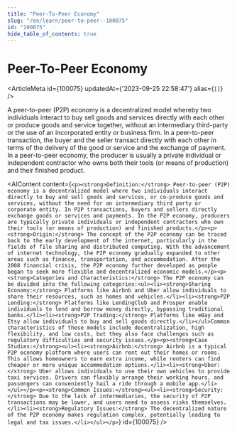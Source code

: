 ```yaml
---
title: "Peer-To-Peer Economy"
slug: "/en/learn/peer-to-peer--100075"
id: "100075"
hide_table_of_contents: true
---
```



# Peer-To-Peer Economy

<ArticleMeta id={100075} updatedAt={'2023-09-25 22:58:47'} alias={`[]`} />
<div className='border-solid border-b border-t-0 my-4 border-[var(--ifm-color-gray-300)]' />

A peer-to-peer (P2P) economy is a decentralized model whereby two individuals interact to buy sell goods and services directly with each other or produce goods and service together, without an intermediary third-party or the use of an incorporated entity or business firm. In a peer-to-peer transaction, the buyer and the seller transact directly with each other in terms of the delivery of the good or service and the exchange of payment. In a peer-to-peer economy, the producer is usually a private individual or independent contractor who owns both their tools (or means of production) and their finished product.

<AIContent content={`<p><strong>Definition:</strong> Peer-to-peer (P2P) economy is a decentralized model where two individuals interact directly to buy and sell goods and services, or co-produce goods and services, without the need for an intermediary third party or corporate entity. In P2P transactions, buyers and sellers directly exchange goods or services and payments. In the P2P economy, producers are typically private individuals or independent contractors who own their tools (or means of production) and finished products.</p><p><strong>Origin:</strong> The concept of the P2P economy can be traced back to the early development of the internet, particularly in the fields of file sharing and distributed computing. With the advancement of internet technology, the P2P economy gradually expanded to other areas such as finance, transportation, and accommodation. After the 2008 financial crisis, the P2P economy further developed as people began to seek more flexible and decentralized economic models.</p><p><strong>Categories and Characteristics:</strong> The P2P economy can be divided into the following categories:<ul><li><strong>Sharing Economy:</strong> Platforms like Airbnb and Uber allow individuals to share their resources, such as homes and vehicles.</li><li><strong>P2P Lending:</strong> Platforms like LendingClub and Prosper enable individuals to lend and borrow money directly, bypassing traditional banks.</li><li><strong>P2P Trading:</strong> Platforms like eBay and Etsy allow individuals to buy and sell goods directly.</li></ul>Common characteristics of these models include decentralization, high flexibility, and low costs, but they also face challenges such as regulatory difficulties and security issues.</p><p><strong>Case Studies:</strong><ul><li><strong>Airbnb:</strong> Airbnb is a typical P2P economy platform where users can rent out their homes or rooms. This allows homeowners to earn extra income, while renters can find cheaper or more unique accommodation options.</li><li><strong>Uber:</strong> Uber allows individuals to use their own vehicles to provide taxi services. Drivers can flexibly arrange their working hours, and passengers can conveniently hail a ride through a mobile app.</li></ul></p><p><strong>Common Issues:</strong><ul><li><strong>Security:</strong> Due to the lack of intermediaries, the security of P2P transactions may be lower, and users need to assess risks themselves.</li><li><strong>Regulatory Issues:</strong> The decentralized nature of the P2P economy makes regulation complex, potentially leading to legal and tax issues.</li></ul></p>`} id={100075} />
